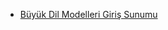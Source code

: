 


- [Büyük Dil Modelleri Giriş Sunumu](./sunum/sunum-LLM-giris-2025/sunum-LLM-giris-2025.html)











